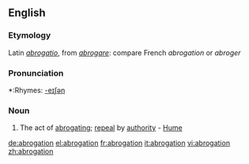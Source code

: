 ==English==
===Etymology===
Latin ''[[abrogatio]]'', from ''[[abrogare]]'': compare French ''abrogation'' or ''abroger''

===Pronunciation===
*:Rhymes: [[Rhymes:English:-eɪʃǝn|-eɪʃǝn]]

===Noun===
#The act of [[abrogating]]; [[repeal]] by [[authority]] - [[Hume]]

[[de:abrogation]]
[[el:abrogation]]
[[fr:abrogation]]
[[it:abrogation]]
[[vi:abrogation]]
[[zh:abrogation]]